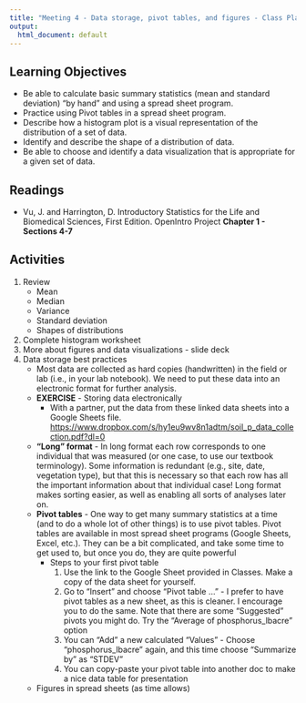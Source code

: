 ```yaml
---
title: "Meeting 4 - Data storage, pivot tables, and figures - Class Plan"
output:
  html_document: default
---
```


## Learning Objectives

* Be able to calculate basic summary statistics (mean and standard deviation) "by hand" and using a spread sheet program.
* Practice using Pivot tables in a spread sheet program.
* Describe how a histogram plot is a visual representation of the distribution of a set of data.
* Identify and describe the shape of a distribution of data.
* Be able to choose and identify a data visualization that is appropriate for a given set of data.

## Readings

* Vu, J. and Harrington, D. Introductory Statistics for the Life and Biomedical Sciences, First Edition. OpenIntro Project **Chapter 1 - Sections 4-7**

## Activities

1. Review
    * Mean
    * Median
    * Variance
    * Standard deviation
    * Shapes of distributions
2. Complete histogram worksheet
3. More about figures and data visualizations - slide deck 
4. Data storage best practices
    * Most data are collected as hard copies (handwritten) in the field or lab (i.e., in your lab notebook). We need to put these data into an electronic format for further analysis.
    * **EXERCISE** - Storing data electronically
        - With a partner, put the data from these linked data sheets into a Google Sheets file. [https://www.dropbox.com/s/hy1eu9wv8n1adtm/soil_p_data_collection.pdf?dl=0](https://www.dropbox.com/s/hy1eu9wv8n1adtm/soil_p_data_collection.pdf?dl=0)
    * **"Long" format** - In long format each row corresponds to one individual that was measured (or one case, to use our textbook terminology). Some information is redundant (e.g., site, date, vegetation type), but that this is necessary so that each row has all the important information about that individual case! Long format makes sorting easier, as well as enabling all sorts of analyses later on.
    * **Pivot tables** - One way to get many summary statistics at a time (and to do a whole lot of other things) is to use pivot tables. Pivot tables are available in most spread sheet programs (Google Sheets, Excel, etc.). They can be a bit complicated, and take some time to get used to, but once you do, they are quite powerful
        - Steps to your first pivot table
            1. Use the link to the Google Sheet provided in Classes. Make a copy of the data sheet for yourself.
            2. Go to “Insert” and choose “Pivot table …” - I prefer to have pivot tables as a new sheet, as this is cleaner. I encourage you to do the same. Note that there are some “Suggested” pivots you might do. Try the “Average of phosphorus_lbacre” option
            3. You can “Add” a new calculated "Values" - Choose “phosphorus_lbacre” again, and this time choose “Summarize by” as “STDEV”
            4. You can copy-paste your pivot table into another doc to make a nice data table for presentation
    * Figures in spread sheets (as time allows)